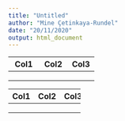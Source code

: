 ```yaml
---
title: "Untitled"
author: "Mine Çetinkaya-Rundel"
date: "20/11/2020"
output: html_document
---
```


+------------------------+----------------------+---------------------+
| Col1                   | Col2                 | Col3                |
+========================+======================+=====================+
|                        |                      |                     |
+------------------------+----------------------+---------------------+
|                        |                      |                     |
+------------------------+----------------------+---------------------+
|                        |                      |                     |
+------------------------+----------------------+---------------------+

+------+------+------+
| Col1 | Col2 | Col3 |
+======+======+======+
|      |      |      |
+------+------+------+
|      |      |      |
+------+------+------+
|      |      |      |
+------+------+------+
